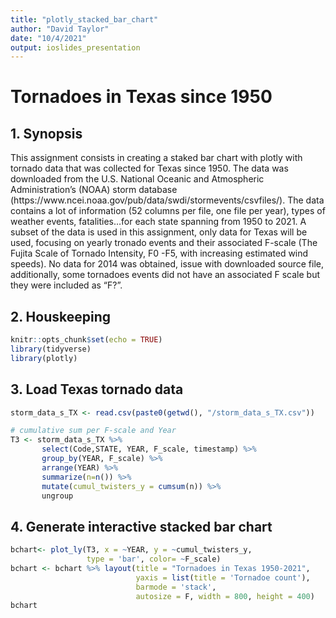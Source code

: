 ```yaml
---
title: "plotly_stacked_bar_chart"
author: "David Taylor"
date: "10/4/2021"
output: ioslides_presentation
---
```



# Tornadoes in Texas since 1950

## 1. Synopsis
This assignment consists in creating a staked bar chart with plotly with tornado data that was collected for Texas since 1950. The data was downloaded from the U.S. National Oceanic and Atmospheric Administration's (NOAA) storm database (https://www.ncei.noaa.gov/pub/data/swdi/stormevents/csvfiles/). The data contains a lot of information (52 columns per file, one file per year), types of weather events, fatalities...for each state spanning from 1950 to 2021.  A subset of the data is used in this assignment, only data for Texas will be used, focusing on yearly tronado events and their associated F-scale (The Fujita Scale of Tornado Intensity, F0 -F5, with increasing estimated wind speeds). No data for 2014 was obtained, issue with downloaded source file, additionally, some tornadoes events did not have an associated F scale but they were included as "F?".



## 2. Houskeeping
```r
knitr::opts_chunk$set(echo = TRUE)
library(tidyverse)
library(plotly)
```
## 3. Load Texas tornado data
```r
storm_data_s_TX <- read.csv(paste0(getwd(), "/storm_data_s_TX.csv"))

# cumulative sum per F-scale and Year
T3 <- storm_data_s_TX %>%
       select(Code,STATE, YEAR, F_scale, timestamp) %>%
       group_by(YEAR, F_scale) %>% 
       arrange(YEAR) %>%
       summarize(n=n()) %>% 
       mutate(cumul_twisters_y = cumsum(n)) %>%
       ungroup
```
## 4. Generate interactive stacked bar chart
```r
bchart<- plot_ly(T3, x = ~YEAR, y = ~cumul_twisters_y, 
                 type = 'bar', color= ~F_scale)
bchart <- bchart %>% layout(title = "Tornadoes in Texas 1950-2021", 
                            yaxis = list(title = 'Tornadoe count'), 
                            barmode = 'stack',
                            autosize = F, width = 800, height = 400)
bchart


```
